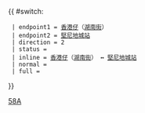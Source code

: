 {{ #switch: {{{format|}}}
  | endpoint1 = [[香港仔]]（[[湖南街]]）
  | endpoint2 = [[堅尼地城站]]
  | direction = 2
  | status = 
  | inline = [[香港仔]]（[[湖南街]]） ↔ [[堅尼地城站]]
  | normal =
  | full =
}}<noinclude>[[Category:港島專線小巴路線模板|58A]]</noinclude>
